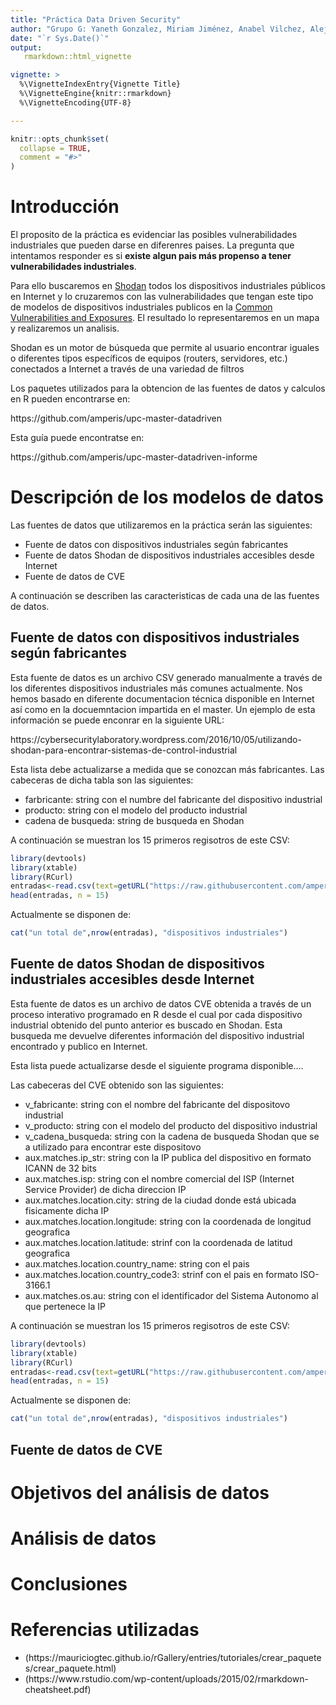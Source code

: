 ```yaml
---
title: "Práctica Data Driven Security"
author: "Grupo G: Yaneth Gonzalez, Miriam Jiménez, Anabel Vilchez, Alejandro Moreno"
date: "`r Sys.Date()`"
output: 
   rmarkdown::html_vignette

vignette: >
  %\VignetteIndexEntry{Vignette Title}
  %\VignetteEngine{knitr::rmarkdown}
  %\VignetteEncoding{UTF-8}

---
```


```r
knitr::opts_chunk$set(
  collapse = TRUE,
  comment = "#>"
)
```

# Introducción

El proposito de la práctica es evidenciar las posibles vulnerabilidades industriales que pueden darse en diferenres paises. La pregunta que intentamos responder es si **existe algun pais más propenso a tener vulnerabilidades industriales**.

Para ello buscaremos en [Shodan](http://www.shodan.io) todos los dispositivos industriales públicos en Internet y lo cruzaremos con las vulnerabilidades que tengan este tipo de modelos de dispositivos industriales publicos en la [Common Vulnerabilities and Exposures](https://cve.mitre.org). El resultado lo representaremos en un mapa y realizaremos un analisis.

Shodan es un motor de búsqueda que permite al usuario encontrar iguales o diferentes tipos específicos de equipos (routers, servidores, etc.) conectados a Internet a través de una variedad de filtros

Los paquetes utilizados para la obtencion de las fuentes de datos y calculos en R pueden encontrarse en:

https://github.com/amperis/upc-master-datadriven

Esta guía puede encontratse en:

https://github.com/amperis/upc-master-datadriven-informe


# Descripción de los modelos de datos

Las fuentes de datos que utilizaremos en la práctica serán las siguientes:

- Fuente de datos con dispositivos industriales según fabricantes
- Fuente de datos Shodan de dispositivos industriales accesibles desde Internet
- Fuente de datos de CVE 

A continuación se describen las caracteristicas de cada una de las fuentes de datos.

## Fuente de datos con dispositivos industriales según fabricantes

Esta fuente de datos es un archivo CSV generado manualmente a través de los diferentes dispositivos industriales más comunes actualmente. Nos hemos basado en diferente documentacion técnica disponible en Internet así como en la docuemntacion impartida en el master. Un ejemplo de esta información se puede enconrar en la siguiente URL:

https://cybersecuritylaboratory.wordpress.com/2016/10/05/utilizando-shodan-para-encontrar-sistemas-de-control-industrial

Esta lista debe actualizarse a medida que se conozcan más fabricantes. Las cabeceras de dicha tabla son las siguientes:

- farbricante: string con el numbre del fabricante del dispositivo industrial
- producto: string con el modelo del producto industrial
- cadena de busqueda: string de busqueda en Shodan

A continuación se muestran los 15 primeros regisotros de este CSV:

```r
library(devtools)
library(xtable)
library(RCurl)
entradas<-read.csv(text=getURL("https://raw.githubusercontent.com/amperis/upc-master-datadriven/master/R/SHODAN/FUENTESDATOS/dispositivos_industriales.csv"))
head(entradas, n = 15)
```

Actualmente se disponen de:

```r
cat("un total de",nrow(entradas), "dispositivos industriales") 
```


## Fuente de datos Shodan de dispositivos industriales accesibles desde Internet

Esta fuente de datos es un archivo de datos CVE obtenida a través de un proceso interativo programado en R desde el cual por cada dispositivo industrial obtenido del punto anterior es buscado en Shodan. Esta busqueda me devuelve diferentes información del dispositivo industrial encontrado y publico en Internet.

Esta lista puede actualizarse desde el siguiente programa disponible....

Las cabeceras del CVE obtenido son las siguientes:

- v_fabricante: string con el nombre del fabricante del dispositovo industrial
- v_producto: string con el modelo del producto del dispositivo industrial
- v_cadena_busqueda: string con la cadena de busqueda Shodan que se a utilizado para encontrar este dispositovo
- aux.matches.ip_str: string con la IP publica del dispositivo en formato ICANN de 32 bits
- aux.matches.isp: string con el nombre comercial del ISP (Internet Service Provider) de dicha direccion IP
- aux.matches.location.city: string de la ciudad donde está ubicada fisicamente dicha IP
- aux.matches.location.longitude: string con la coordenada de longitud geografica
- aux.matches.location.latitude: strinf con la coordenada de latitud geografica
- aux.matches.location.country_name: string con el pais 
- aux.matches.location.country_code3: strinf con el pais en formato ISO-3166.1
- aux.matches.os.au: string con el identificador del Sistema Autonomo al que pertenece la IP

A continuación se muestran los 15 primeros regisotros de este CSV:

```r
library(devtools)
library(xtable)
library(RCurl)
entradas<-read.csv(text=getURL("https://raw.githubusercontent.com/amperis/upc-master-datadriven/master/R/SHODAN/FUENTESDATOS/resultado_busqueda_shodan.csv.copia.csv"))
head(entradas, n = 15)
```

Actualmente se disponen de:

```r
cat("un total de",nrow(entradas), "dispositivos industriales") 
```




## Fuente de datos de CVE 

# Objetivos del análisis de datos

# Análisis de datos

# Conclusiones

# Referencias utilizadas

- (https://mauriciogtec.github.io/rGallery/entries/tutoriales/crear_paquetes/crear_paquete.html)
- (https://www.rstudio.com/wp-content/uploads/2015/02/rmarkdown-cheatsheet.pdf)
